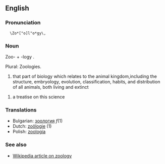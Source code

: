 ==English==

===Pronunciation===

   \Zo*["o]l"o*gy\, 

===Noun===

Zoo- + -logy .

Plural: Zoologies.

# that part of biology which relates to the animal kingdom,including the structure, embryology, evolution, classification, habits, and distribution of all animals, both living and extinct

# a treatise on this science

===Translations===
*Bulgarian: [[зоология]] ''f''(1)
*Dutch: [[zoölogie]] (1)
*Polish: [[zoologia]]

===See also===

*[[w:zoology|Wikipedia article on zoology]]